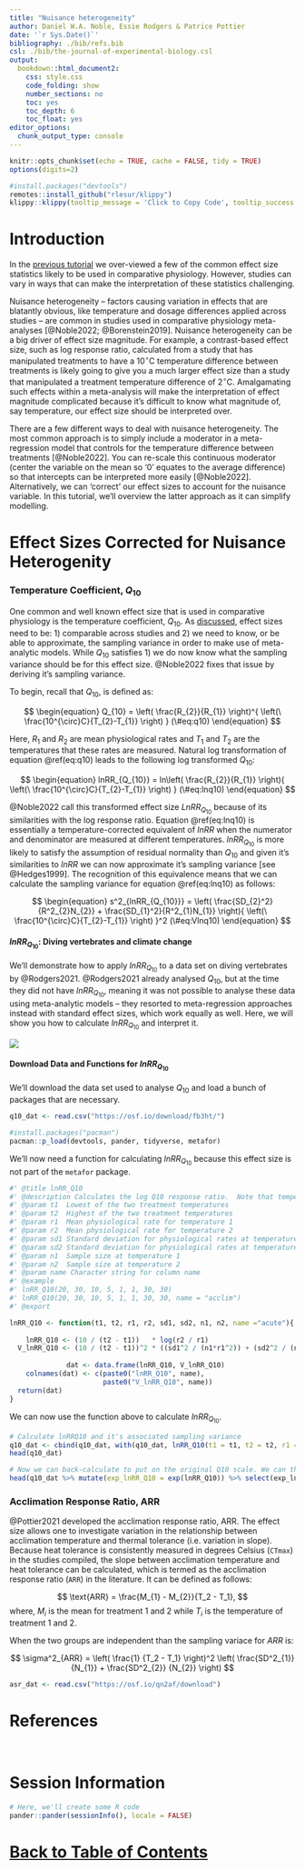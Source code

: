 ```yaml
---
title: "Nuisance heterogeneity"
author: Daniel W.A. Noble, Essie Rodgers & Patrice Pottier
date: '`r Sys.Date()`'
bibliography: ./bib/refs.bib
csl: ./bib/the-journal-of-experimental-biology.csl
output:
  bookdown::html_document2:
    css: style.css
    code_folding: show
    number_sections: no
    toc: yes
    toc_depth: 6
    toc_float: yes
editor_options: 
  chunk_output_type: console
---
```


```r
knitr::opts_chunk$set(echo = TRUE, cache = FALSE, tidy = TRUE)
options(digits=2)
```

```r
#install.packages("devtools")
remotes::install_github("rlesur/klippy")
klippy::klippy(tooltip_message = 'Click to Copy Code', tooltip_success = 'Done', position = 'right', color = "red")
```

# Introduction

In the [previous tutorial](https://daniel1noble.github.io/meta-workshop/effect-size) we over-viewed a few of the common effect size statistics likely to be used in comparative physiology. However, studies can vary in ways that can make the interpretation of these statistics challenging.  

Nuisance heterogeneity -- factors causing variation in effects that are blatantly obvious, like temperature and dosage differences applied across studies -- are common in studies used in comparative physiology meta-analyses [@Noble2022; @Borenstein2019]. Nuisance heterogeneity can be a big driver of effect size magnitude. For example, a contrast-based effect size, such as log response ratio, calculated from a study that has manipulated treatments to have a 10$^{\circ}$C temperature difference between treatments is likely going to give you a much larger effect size than a study that manipulated a treatment temperature difference of 2$^{\circ}$C. Amalgamating such effects within a meta-analysis will make the interpretation of effect magnitude complicated because it's difficult to know what magnitude of, say temperature, our effect size should be interpreted over. 

There are a few different ways to deal with nuisance heterogeneity. The most common approach is to simply include a moderator in a meta-regression model that controls for the temperature difference between treatments [@Noble2022]. You can re-scale this continuous moderator (center the variable on the mean so '0' equates to the average difference) so that intercepts can be interpreted more easily [@Noble2022]. Alternatively, we can 'correct' our effect sizes to account for the nuisance variable. In this tutorial, we'll overview the latter approach as it can simplify modelling.

# Effect Sizes Corrected for Nuisance Heterogenity

### Temperature Coefficient, $Q_{10}$
One common and well known effect size that is used in comparative physiology is the temperature coefficient, $Q_{10}$. As [discussed](https://daniel1noble.github.io/meta-workshop/effect-size), effect sizes need to be: 1) comparable across studies and 2) we need to know, or be able to approximate, the sampling variance in order to make use of meta-analytic models. While $Q_{10}$ satisfies 1) we do now know what the sampling variance should be for this effect size. @Noble2022 fixes that issue by deriving it's sampling variance. 

To begin, recall that $Q_{10}$, is defined as: 


$$
\begin{equation} 
  Q_{10} = \left( \frac{R_{2}}{R_{1}} \right)^{ \left(\ \frac{10^{\circ}C}{T_{2}-T_{1}} \right) }
  (\#eq:q10)
\end{equation} 
$$ 

Here, $R_{1}$ and $R_{2}$ are mean physiological rates and $T_{1}$ and $T_{2}$ are the temperatures that these rates are measured. Natural log transformation of equation \@ref(eq:q10) leads to the following log transformed $Q_{10}$:

$$
\begin{equation} 
  lnRR_{Q_{10}} = ln\left( \frac{R_{2}}{R_{1}} \right){ \left(\ \frac{10^{\circ}C}{T_{2}-T_{1}} \right) }
(\#eq:lnq10)
\end{equation} 
$$ 

@Noble2022 call this transformed effect size $LnRR_{Q_{10}}$ because of its similarities with the log response ratio. Equation \@ref(eq:lnq10) is essentially a temperature-corrected equivalent of *lnRR* when the numerator and denominator are measured at different temperatures. $lnRR_{Q_{10}}$ is more likely to satisfy the assumption of residual normality than $Q_{10}$ and given it's similarities to *lnRR* we can now approximate it's sampling variance [see @Hedges1999]. The recognition of this equivalence means that we can calculate the sampling variance for equation \@ref(eq:lnq10) as follows:

$$
\begin{equation} 
  s^2_{lnRR_{Q_{10}}} = \left( \frac{SD_{2}^2}{R^2_{2}N_{2}} + \frac{SD_{1}^2}{R^2_{1}N_{1}} \right){ \left(\ \frac{10^{\circ}C}{T_{2}-T_{1}} \right) }^2
  (\#eq:Vlnq10)
\end{equation} 
$$

#### $lnRR_{Q_{10}}$: Diving vertebrates and climate change

We'll demonstrate how to apply $lnRR_{Q_{10}}$ to a data set on diving vertebrates by @Rodgers2021. @Rodgers2021 already analysed $Q_{10}$, but at the time they did not have $lnRR_{Q_{10}}$, meaning it was not possible to analyse these data using meta-analytic models -- they resorted to meta-regression approaches instead with standard effect sizes, which work equally as well. Here, we will show you how to calculate $lnRR_{Q_{10}}$ and interpret it. 

![](./figs/rodgers_2021.png)

#### Download Data and Functions for $lnRR_{Q_{10}}$

We'll download the data set used to analyse $Q_{10}$ and load a bunch of packages that are necessary. 

```r
q10_dat <- read.csv("https://osf.io/download/fb3ht/") 

#install.packages("pacman")
pacman::p_load(devtools, pander, tidyverse, metafor)
```

We'll now need a function for calculating $lnRR_{Q_{10}}$ because this effect size is not part of the `metafor` package. 

```r

#' @title lnRR_Q10
#' @description Calculates the log Q10 response ratio.  Note that temperature 2 is placed in the numerator and temperature 1 is in the denominator
#' @param t1  Lowest of the two treatment temperatures
#' @param t2  Highest of the two treatment temperatures
#' @param r1  Mean physiological rate for temperature 1
#' @param r2  Mean physiological rate for temperature 2
#' @param sd1 Standard deviation for physiological rates at temperature 1
#' @param sd2 Standard deviation for physiological rates at temperature 2
#' @param n1  Sample size at temperature 1
#' @param n2  Sample size at temperature 2
#' @param name Character string for column name
#' @example
#' lnRR_Q10(20, 30, 10, 5, 1, 1, 30, 30)
#' lnRR_Q10(20, 30, 10, 5, 1, 1, 30, 30, name = "acclim")
#' @export

lnRR_Q10 <- function(t1, t2, r1, r2, sd1, sd2, n1, n2, name ="acute"){
        
    lnRR_Q10 <- (10 / (t2 - t1))   * log(r2 / r1)
  V_lnRR_Q10 <- (10 / (t2 - t1))^2 * ((sd1^2 / (n1*r1^2)) + (sd2^2 / (n2*r2^2)))
  
              dat <- data.frame(lnRR_Q10, V_lnRR_Q10)
    colnames(dat) <- c(paste0("lnRR_Q10", name),  
                       paste0("V_lnRR_Q10", name))
  return(dat)
}

```

We can now use the function above to calculate $lnRR_{Q_{10}}$. 

```r
# Calculate lnRRQ10 and it's associated sampling variance
q10_dat <- cbind(q10_dat, with(q10_dat, lnRR_Q10(t1 = t1, t2 = t2, r1 = mean_t1, r2 = mean_t2, sd1 = sd_t1, sd2 = sd_t2, n1 = n_t1, n2 = n_t2, name = "")))
head(q10_dat)

# Now we can back-calculate to put on the original Q10 scale. We can than check that this matches the Q10 already in the data
head(q10_dat %>% mutate(exp_lnRR_Q10 = exp(lnRR_Q10)) %>% select(exp_lnRR_Q10, Q10))

```

### Acclimation Response Ratio, ARR

@Pottier2021 developed the acclimation response ratio, ARR. The effect size allows one to investigate variation in the relationship between acclimation temperature and thermal tolerance (i.e. variation in slope). Because heat tolerance is consistently measured in degrees Celsius (`CTmax`) in the studies compiled, the slope between acclimation temperature and heat tolerance can be calculated, which is termed as the acclimation response ratio (`ARR`) in the literature. It can be defined as follows:

$$
\text{ARR} = \frac{M_{1} - M_{2}}{T_2 - T_1},
$$
where, $M_{i}$ is the mean for treatment 1 and 2 while $T_{i}$ is the temperature of treatment 1 and 2. 

When the two groups are independent than the sampling variace for $ARR$ is:

$$
\sigma^2_{ARR} = \left( \frac{1} {T_2 - T_1} \right)^2 
\left( \frac{SD^2_{1}} {N_{1}} + \frac{SD^2_{2}} {N_{2}} \right)
$$






```r
asr_dat <- read.csv("https://osf.io/qn2af/download")
```

# References

<div id="refs"></div>

<br>

# Session Information

```r
# Here, we'll create some R code
pander::pander(sessionInfo(), locale = FALSE)
```

# [Back to Table of Contents](https://daniel1noble.github.io/meta-workshop/) {.hide}

<div class="tocify-extend-page" data-unique="tocify-extend-page" style="height: 0;"></div>
